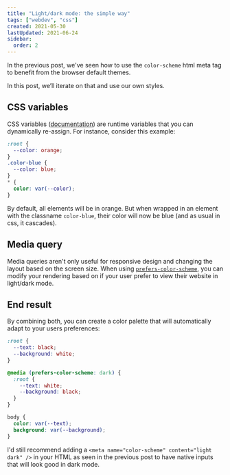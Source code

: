 ```yaml
---
title: "Light/dark mode: the simple way"
tags: ["webdev", "css"]
created: 2021-05-30
lastUpdated: 2021-06-24
sidebar:
  order: 2
---
```



In the previous post, we've seen how to use the `color-scheme` html meta tag to benefit from the browser default themes.

<LinkToPost slug="dark-mode/light-dark-mode-the-lazy-way" />

In this post, we’ll iterate on that and use our own styles.

## CSS variables

CSS variables ([documentation](https://developer.mozilla.org/en-US/docs/Web/CSS/Using_CSS_custom_properties)) are runtime variables that you can dynamically re-assign. For instance, consider this example:

```css
:root {
  --color: orange;
}
.color-blue {
  --color: blue;
}
* {
  color: var(--color);
}
```

By default, all elements will be in orange. But when wrapped in an element with the classname `color-blue`, their color will now be blue (and as usual in css, it cascades).

## Media query

Media queries aren't only useful for responsive design and changing the layout based on the screen size. When using [`prefers-color-scheme`](https://developer.mozilla.org/en-US/docs/Web/CSS/@media/prefers-color-scheme), you can modify your rendering based on if your user prefer to view their website in light/dark mode.

## End result

By combining both, you can create a color palette that will automatically adapt to your users preferences:

```css
:root {
  --text: black;
  --background: white;
}

@media (prefers-color-scheme: dark) {
  :root {
    --text: white;
    --background: black;
  }
}

body {
  color: var(--text);
  background: var(--background);
}
```

I'd still recommend adding a `<meta name="color-scheme" content="light dark" />` in your HTML as seen in the previous post to have native inputs that will look good in dark mode.

<Codepen user="ayc0" id="yLMPbLz" />
